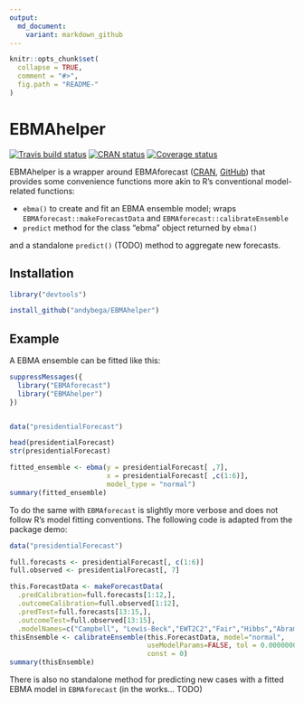 ```yaml
---
output:
  md_document:
    variant: markdown_github
---
```


<!-- README.md is generated from README.Rmd. Please edit that file -->

```r
knitr::opts_chunk$set(
  collapse = TRUE,
  comment = "#>",
  fig.path = "README-"
)
```

# EBMAhelper

[![Travis build status](https://travis-ci.org/andybega/EBMAhelper.svg?branch=master)](https://travis-ci.org/andybega/EBMAhelper)
[![CRAN status](https://www.r-pkg.org/badges/version/EBMAhelper)](https://cran.r-project.org/package=EBMAhelper)
[![Coverage status](https://codecov.io/gh/andybega/EBMAhelper/branch/master/graph/badge.svg)](https://codecov.io/github/andybega/EBMAhelper?branch=master)

EBMAhelper is a wrapper around EBMAforecast ([CRAN](https://cran.r-project.org/web/packages/EBMAforecast/index.html), [GitHub](https://github.com/jmontgomery/EBMAforecast)) that provides some convenience functions more akin to R's conventional model-related functions: 

- `ebma()` to create and fit an EBMA ensemble model; wraps `EBMAforecast::makeForecastData` and `EBMAforecast::calibrateEnsemble`
- `predict` method for the class "ebma" object returned by `ebma()`

and a standalone `predict()` (TODO) method to aggregate new forecasts. 

## Installation

```r
library("devtools")

install_github("andybega/EBMAhelper")
```

## Example

A EBMA ensemble can be fitted like this:

```r
suppressMessages({
  library("EBMAforecast")
  library("EBMAhelper")
})


data("presidentialForecast")

head(presidentialForecast)
str(presidentialForecast)

fitted_ensemble <- ebma(y = presidentialForecast[ ,7],
                        x = presidentialForecast[ ,c(1:6)],
                        model_type = "normal")
summary(fitted_ensemble)
```

To do the same with `EBMAforecast` is slightly more verbose and does not follow R's model fitting conventions. The following code is adapted from the package demo:

```r
data("presidentialForecast")

full.forecasts <- presidentialForecast[, c(1:6)]
full.observed <- presidentialForecast[, 7]

this.ForecastData <- makeForecastData(
  .predCalibration=full.forecasts[1:12,],
  .outcomeCalibration=full.observed[1:12],
  .predTest=full.forecasts[13:15,], 
  .outcomeTest=full.observed[13:15], 
  .modelNames=c("Campbell", "Lewis-Beck","EWT2C2","Fair","Hibbs","Abramowitz"))
thisEnsemble <- calibrateEnsemble(this.ForecastData, model="normal", 
                                  useModelParams=FALSE, tol = 0.000000001,
                                  const = 0)
summary(thisEnsemble)
```

There is also no standalone method for predicting new cases with a fitted EBMA model in `EBMAforecast` (in the works... TODO)


